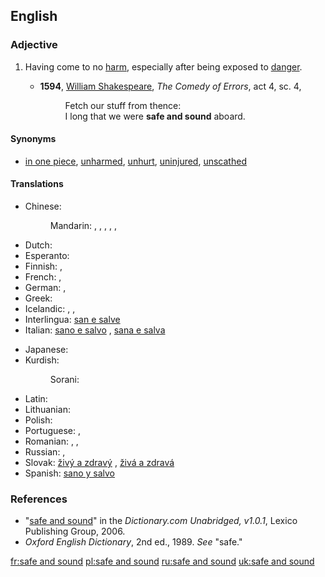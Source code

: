 ==English==

===Adjective===
{{en-adj|head=[[safe]] [[and]] [[sound]]|-}}

# {{idiomatic}} Having come to no [[harm]], especially after being exposed to [[danger]].
#* '''1594''', [[w:William_Shakespeare|William Shakespeare]], ''The Comedy of Errors'', act 4, sc. 4,
#*: Fetch our stuff from thence:
#*: I long that we were '''safe and sound''' aboard.

====Synonyms====
* [[in one piece]], [[unharmed]], [[unhurt]], [[uninjured]], [[unscathed]]

====Translations====
{{trans-top|having come to no harm}}
* Chinese:
*: Mandarin: {{t|zh|安好|tr=ānhǎo|sc=Hani}}, {{t|zh|平安|tr=píng'ān|sc=Hani}}, {{t|zh|亳髮無傷|sc=Hani}}, {{t|zh|亳发无伤|tr=bòfāwúshāng|sc=Hani}}, {{t|zh|安然無恙|sc=Hani}}, {{t|zh|安然无恙|tr=ānránwúyàng|sc=Hani}}
* Dutch: {{t-|nl|veilig en wel}}
* Esperanto: {{t-|eo|sanigita kaj savita}}
* Finnish: {{t+|fi|kunnossa}}, {{t-|fi|turvassa}}
* French: {{t+|fr|sain et sauf|m}}, {{t-|fr|saine et sauve|f}}
* German: {{t+|de|wohlbehalten}}, {{t-|de|ganz und heil}}
* Greek: {{t+|el|σώος και αβλαβής|tr=sóos kai avlavís}}
* Icelandic: {{t-|is|heill á húfi|m}}, {{t-|is|heilu og höldnu}}, {{t-|is|klakklaust}}
* Interlingua: [[san e salve]]
* Italian: [[sano e salvo]] {{m}}, [[sana e salva]] {{f}}
{{trans-mid}}
* Japanese: {{t+|ja|無事|tr=ぶじに, buji-ni|alt=無事に|sc=Jpan}}
* Kurdish:
*: Sorani: {{t|ku|ساغ و سه‌لیم|tr=sAgh u saleem|sc=ku-Arab}}
* Latin: {{t-|la|sani salvique}}
* Lithuanian: {{t-|lt|sveikas ir gyvas|xs=Lithuanian}}
* Polish: {{t+|pl|cały i zdrowy}}
* Portuguese: {{t-|pt|são e salvo|m}}, {{t-|pt|sã e salva|f}}
* Romanian: {{t-|ro|teafăr|m|n}}, {{t-|ro|sănătos|m|n}}, {{t-|ro|teafăr și nevătămat|m|n}}
* Russian: {{t-|ru|в целости и сохранности|tr=v célosti i soxránnosti|sc=Cyrl}}, {{t-|ru|целый и невредимый|tr=celyj i nevredímyj|sc=Cyrl}}
* Slovak: [[živý a zdravý]] {{m}}, [[živá a zdravá]] {{f}}
* Spanish: [[sano y salvo]]
{{trans-bottom}}

===References===
* "[http://dictionary.reference.com/search?r=2&q=safe%20and%20sound safe and sound]" in the ''Dictionary.com Unabridged, v1.0.1'', Lexico Publishing Group, 2006.
* ''Oxford English Dictionary'', 2nd ed., 1989.  ''See'' "safe."

[[fr:safe and sound]]
[[pl:safe and sound]]
[[ru:safe and sound]]
[[uk:safe and sound]]